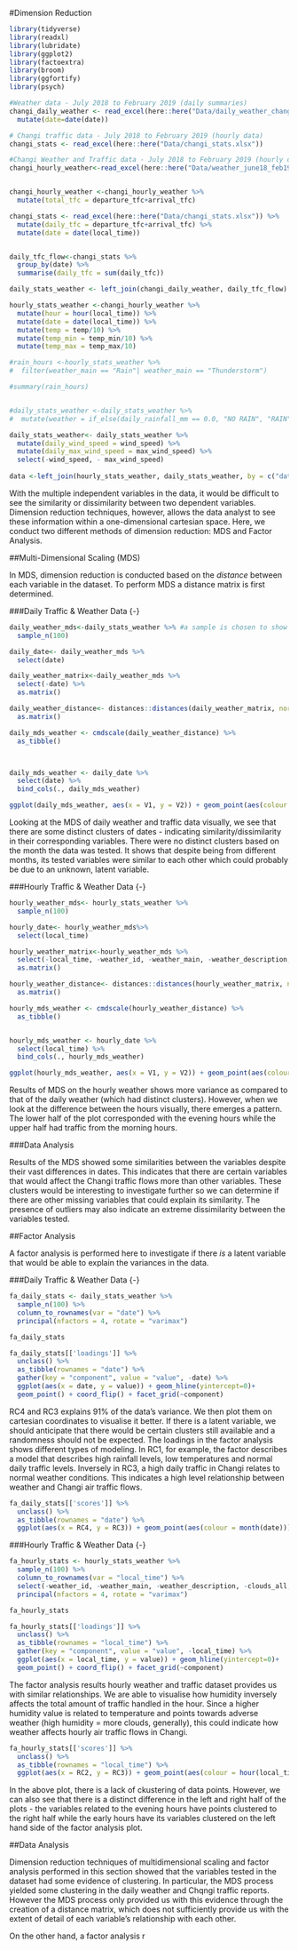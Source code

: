 #Dimension Reduction

```r
library(tidyverse)
library(readxl)
library(lubridate)
library(ggplot2)
library(factoextra)
library(broom)
library(ggfortify)
library(psych)
```




```r
#Weather data - July 2018 to February 2019 (daily summaries)
changi_daily_weather <- read_excel(here::here("Data/daily_weather_changi.xlsx")) %>% 
  mutate(date=date(date))

# Changi traffic data - July 2018 to February 2019 (hourly data)
changi_stats <- read_excel(here::here("Data/changi_stats.xlsx"))

#Changi Weather and Traffic data - July 2018 to February 2019 (hourly data)
changi_hourly_weather<-read_excel(here::here("Data/weather_june18_feb19.xlsx")) 


changi_hourly_weather <-changi_hourly_weather %>% 
  mutate(total_tfc = departure_tfc+arrival_tfc)

```



```r
changi_stats <- read_excel(here::here("Data/changi_stats.xlsx")) %>% 
  mutate(daily_tfc = departure_tfc+arrival_tfc) %>% 
  mutate(date = date(local_time))


daily_tfc_flow<-changi_stats %>% 
  group_by(date) %>% 
  summarise(daily_tfc = sum(daily_tfc))

daily_stats_weather <- left_join(changi_daily_weather, daily_tfc_flow)
```


```r

hourly_stats_weather <-changi_hourly_weather %>% 
  mutate(hour = hour(local_time)) %>% 
  mutate(date = date(local_time)) %>% 
  mutate(temp = temp/10) %>% 
  mutate(temp_min = temp_min/10) %>% 
  mutate(temp_max = temp_max/10)

```




```r

#rain_hours <-hourly_stats_weather %>% 
#  filter(weather_main == "Rain"| weather_main == "Thunderstorm")

#summary(rain_hours)


#daily_stats_weather <-daily_stats_weather %>% 
#  mutate(weather = if_else(daily_rainfall_mm == 0.0, "NO RAIN", "RAIN"))
```





```r

daily_stats_weather<- daily_stats_weather %>%
  mutate(daily_wind_speed = wind_speed) %>% 
  mutate(daily_max_wind_speed = max_wind_speed) %>%
  select(-wind_speed, - max_wind_speed)
  
data <-left_join(hourly_stats_weather, daily_stats_weather, by = c("date"))
```


With the multiple independent variables in the data, it would be difficult to see the similarity or dissimilarity between two dependent variables. Dimension reduction techniques, however, allows the data analyst to see these information within a one-dimensional cartesian space. Here, we conduct two different methods of dimension reduction: MDS and Factor Analysis.

##Multi-Dimensional Scaling (MDS)

In MDS, dimension reduction is conducted based on the *distance* between each variable in the dataset. To perform MDS a distance matrix is first determined.  

###Daily Traffic & Weather Data {-}



```r
daily_weather_mds<-daily_stats_weather %>% #a sample is chosen to show more visual clarity
  sample_n(100)

daily_date<- daily_weather_mds %>% 
  select(date)

daily_weather_matrix<-daily_weather_mds %>% 
  select(-date) %>%
  as.matrix()
```


```r
daily_weather_distance<- distances::distances(daily_weather_matrix, normalize = "studentize") %>% 
  as.matrix()

daily_mds_weather <- cmdscale(daily_weather_distance) %>% 
  as_tibble()



daily_mds_weather <- daily_date %>% 
  select(date) %>% 
  bind_cols(., daily_mds_weather)
```



```r
ggplot(daily_mds_weather, aes(x = V1, y = V2)) + geom_point(aes(colour = month(date)))
```
Looking at the MDS of daily weather and traffic data visually, we see that there are some distinct clusters of dates - indicating similarity/dissimilarity in their corresponding variables. There were no distinct clusters based on the month the data was tested. It shows that despite being from different months, its tested variables were similar to each other which could probably be due to an unknown, latent variable.

###Hourly Traffic & Weather Data {-}
```r
hourly_weather_mds<- hourly_stats_weather %>% 
  sample_n(100)

hourly_date<- hourly_weather_mds%>% 
  select(local_time)

hourly_weather_matrix<-hourly_weather_mds %>% 
  select(-local_time, -weather_id, -weather_main, -weather_description, -clouds_all, -date, -arrival_tfc, -departure_tfc) %>%
  as.matrix()

```


```r
hourly_weather_distance<- distances::distances(hourly_weather_matrix, normalize = "studentize") %>% 
  as.matrix()

hourly_mds_weather <- cmdscale(hourly_weather_distance) %>% 
  as_tibble()


hourly_mds_weather <- hourly_date %>% 
  select(local_time) %>% 
  bind_cols(., hourly_mds_weather)
```


```r
ggplot(hourly_mds_weather, aes(x = V1, y = V2)) + geom_point(aes(colour = hour(local_time)))
```

Results of MDS on the hourly weather shows more variance as compared to that of the daily weather (which had distinct clusters). However, when we look at the difference between the hours visually, there emerges a pattern. The lower half of the plot corresponded with the evening hours while the upper half had traffic from the morning hours.


###Data Analysis

Results of the MDS showed some similarities between the variables despite their vast differences in dates. This indicates that there are certain variables that would affect the Changi traffic flows more than other variables. These clusters would be interesting to investigate further so we can determine if there are other missing variables that could explain its similarity. The presence of outliers may also indicate an extreme dissimilarity between the variables tested.

##Factor Analysis

A factor analysis is performed here to investigate if there *is* a latent variable that would be able to explain the variances in the data. 

###Daily Traffic & Weather Data {-}
```r
fa_daily_stats <- daily_stats_weather %>% 
  sample_n(100) %>% 
  column_to_rownames(var = "date") %>% 
  principal(nfactors = 4, rotate = "varimax")

fa_daily_stats
```

```r
fa_daily_stats[['loadings']] %>% 
  unclass() %>% 
  as_tibble(rownames = "date") %>%
  gather(key = "component", value = "value", -date) %>% 
  ggplot(aes(x = date, y = value)) + geom_hline(yintercept=0)+
  geom_point() + coord_flip() + facet_grid(~component)
```



RC4 and RC3 explains 91% of the data's variance. We then plot them on cartesian coordinates to visualise it better. If there is a latent variable, we should anticipate that there would be certain clusters still available and a randomness should not be expected. The loadings in the factor analysis shows different types of modeling. In RC1, for example, the factor describes a model that describes high rainfall levels, low temperatures and normal daily traffic levels. Inversely in RC3, a high daily traffic in Changi relates to normal weather conditions. This indicates a high level relationship between weather and Changi air traffic flows. 

```r
fa_daily_stats[['scores']] %>% 
  unclass() %>% 
  as_tibble(rownames = "date") %>%
  ggplot(aes(x = RC4, y = RC3)) + geom_point(aes(colour = month(date)))
```

###Hourly Traffic & Weather Data {-}

```r
fa_hourly_stats <- hourly_stats_weather %>% 
  sample_n(100) %>% 
  column_to_rownames(var = "local_time") %>% 
  select(-weather_id, -weather_main, -weather_description, -clouds_all, -date, -departure_tfc, -arrival_tfc) %>% 
  principal(nfactors = 4, rotate = "varimax")

fa_hourly_stats
```

```r
fa_hourly_stats[['loadings']] %>% 
  unclass() %>% 
  as_tibble(rownames = "local_time") %>%
  gather(key = "component", value = "value", -local_time) %>% 
  ggplot(aes(x = local_time, y = value)) + geom_hline(yintercept=0)+
  geom_point() + coord_flip() + facet_grid(~component)
```

The factor analysis results hourly weather and traffic dataset provides us with similar relationships. We are able to visualise how humidity inversely affects the total amount of traffic handled in the hour. Since a higher humidity value is related to temperature and points towards adverse weather (high humidity = more clouds, generally), this could indicate how weather affects hourly air traffic flows in Changi.

```r
fa_hourly_stats[['scores']] %>% 
  unclass() %>% 
  as_tibble(rownames = "local_time") %>%
  ggplot(aes(x = RC2, y = RC3)) + geom_point(aes(colour = hour(local_time)))
```

In the above plot, there is a lack of ckustering of data points. However, we can also see that there is a distinct difference in the left and right half of the plots - the variables related to the evening hours have points clustered to the right half while the early hours have its variables clustered on the left hand side of the factor analysis plot. 



##Data Analysis

Dimension reduction techniques of multidimensional scaling and factor analysis performed in this section showed that the variables tested in the dataset had some evidence of clustering. In particular, the MDS process yielded some clustering in the daily weather and Chqngi traffic reports. However the MDS process only provided us with this evidence through the creation of a distance matrix, which does not sufficiently provide us with the extent of detail of each variable's relationship with each other. 

On the other hand, a factor analysis r


